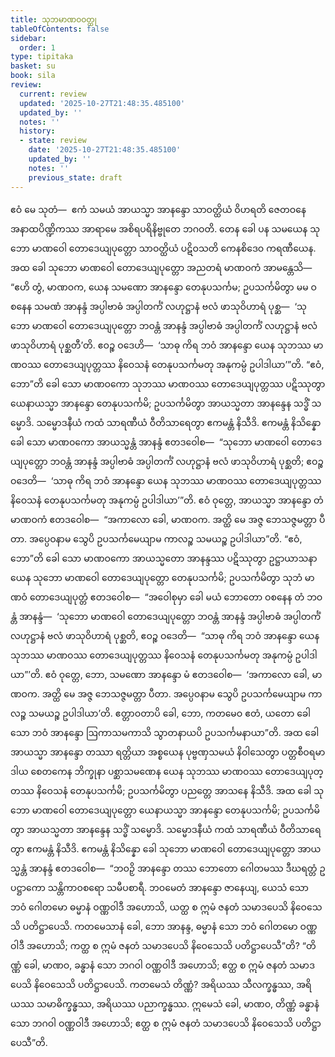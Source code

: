 ```yaml
---
title: သုဘမာဏဝဝတ္ထု
tableOfContents: false
sidebar:
  order: 1
type: tipitaka
basket: su
book: sila
review:
  current: review
  updated: '2025-10-27T21:48:35.485100'
  updated_by: ''
  notes: ''
  history:
  - state: review
    date: '2025-10-27T21:48:35.485100'
    updated_by: ''
    notes: ''
    previous_state: draft
---
```



<ReviewStatus review={frontmatter.review} showDetails={true} />

<HypothesisAnnotation frontmatter={frontmatter} />

<DynamicBreadcrumb />

<Division number="444" book="sila" e="ch" v="6" p="188">

<Paragraph number="769" book="sila">
ဧဝံ မေ သုတံ—  ဧကံ သမယံ အာယသ္မာ အာနန္ဒော သာဝတ္ထိယံ ဝိဟရတိ ဇေတဝနေ အနာထပိဏ္ဍိကဿ အာရာမေ အစိရပရိနိဗ္ဗုတေ ဘဂဝတိ. တေန ခေါ ပန သမယေန သုဘော မာဏဝေါ တောဒေယျပုတ္တော သာဝတ္ထိယံ ပဋိဝသတိ ကေနစိဒေဝ ကရဏီယေန.
</Paragraph>

</Division>
<Division number="445" book="sila" e="ch" v="6" p="188">

<Paragraph number="770" book="sila">
အထ ခေါ သုဘော မာဏဝေါ တောဒေယျပုတ္တော အညတရံ မာဏဝကံ အာမန္တေသိ—  “ဧဟိ တွံ, မာဏဝက, ယေန သမဏော အာနန္ဒော တေနုပသင်္ကမ; ဥပသင်္ကမိတွာ မမ ဝစနေန သမဏံ အာနန္ဒံ အပ္ပါဗာဓံ အပ္ပါတင်္ကံ လဟုဋ္ဌာနံ ဗလံ ဖာသုဝိဟာရံ ပုစ္ဆ—  ‘သုဘော မာဏဝေါ တောဒေယျပုတ္တော ဘဝန္တံ အာနန္ဒံ အပ္ပါဗာဓံ အပ္ပါတင်္ကံ လဟုဋ္ဌာနံ ဗလံ ဖာသုဝိဟာရံ ပုစ္ဆတီ’တိ. ဧဝဉ္စ ဝဒေဟိ—  ‘သာဓု ကိရ ဘဝံ အာနန္ဒော ယေန သုဘဿ မာဏဝဿ တောဒေယျပုတ္တဿ နိဝေသနံ တေနုပသင်္ကမတု အနုကမ္ပံ ဥပါဒါယာ’”တိ.
</Paragraph>

</Division>
<Division number="446" book="sila" e="ch" v="6" p="188">

<Paragraph number="771" book="sila">
“ဧဝံ, ဘော”တိ ခေါ သော မာဏဝကော သုဘဿ မာဏဝဿ တောဒေယျပုတ္တဿ ပဋိဿုတွာ ယေနာယသ္မာ အာနန္ဒော တေနုပသင်္ကမိ; ဥပသင်္ကမိတွာ အာယသ္မတာ အာနန္ဒေန သဒ္ဓိံ သမ္မောဒိ. သမ္မောဒနီယံ ကထံ သာရဏီယံ ဝီတိသာရေတွာ ဧကမန္တံ နိသီဒိ. ဧကမန္တံ နိသိန္နော ခေါ သော မာဏဝကော အာယသ္မန္တံ အာနန္ဒံ ဧတဒဝေါစ—  “သုဘော မာဏဝေါ တောဒေယျပုတ္တော ဘဝန္တံ အာနန္ဒံ အပ္ပါဗာဓံ အပ္ပါတင်္ကံ လဟုဋ္ဌာနံ ဗလံ ဖာသုဝိဟာရံ ပုစ္ဆတိ; ဧဝဉ္စ ဝဒေတိ—  ‘သာဓု ကိရ ဘဝံ အာနန္ဒော ယေန သုဘဿ မာဏဝဿ တောဒေယျပုတ္တဿ နိဝေသနံ တေနုပသင်္ကမတု အနုကမ္ပံ ဥပါဒါယာ’”တိ.
</Paragraph>

</Division>
<Division number="447" book="sila" e="ch" v="6" p="188">

<Paragraph number="772" book="sila">
ဧဝံ ဝုတ္တေ, အာယသ္မာ အာနန္ဒော တံ မာဏဝကံ ဧတဒဝေါစ—  “အကာလော ခေါ, မာဏဝက. အတ္ထိ မေ အဇ္ဇ ဘေသဇ္ဇမတ္တာ ပီတာ. အပ္ပေဝနာမ သွေပိ ဥပသင်္ကမေယျာမ ကာလဉ္စ သမယဉ္စ ဥပါဒါယာ”တိ.
</Paragraph>

<Paragraph number="773" book="sila">
“ဧဝံ, ဘော”တိ ခေါ သော မာဏဝကော အာယသ္မတော အာနန္ဒဿ ပဋိဿုတွာ ဥဋ္ဌာယာသနာ ယေန သုဘော မာဏဝေါ တောဒေယျပုတ္တော တေနုပသင်္ကမိ; ဥပသင်္ကမိတွာ သုဘံ မာဏဝံ တောဒေယျပုတ္တံ ဧတဒဝေါစ—  “အဝေါစုမှာ ခေါ မယံ ဘောတော ဝစနေန တံ ဘဝန္တံ အာနန္ဒံ—  ‘သုဘော မာဏဝေါ တောဒေယျပုတ္တော ဘဝန္တံ အာနန္ဒံ အပ္ပါဗာဓံ အပ္ပါတင်္ကံ လဟုဋ္ဌာနံ ဗလံ ဖာသုဝိဟာရံ ပုစ္ဆတိ, ဧဝဉ္စ ဝဒေတိ—  “သာဓု ကိရ ဘဝံ အာနန္ဒော ယေန သုဘဿ မာဏဝဿ တောဒေယျပုတ္တဿ နိဝေသနံ တေနုပသင်္ကမတု အနုကမ္ပံ ဥပါဒါယာ”’တိ. ဧဝံ ဝုတ္တေ, ဘော, သမဏော အာနန္ဒော မံ ဧတဒဝေါစ—  ‘အကာလော ခေါ, မာဏဝက. အတ္ထိ မေ အဇ္ဇ ဘေသဇ္ဇမတ္တာ ပီတာ. အပ္ပေဝနာမ သွေပိ ဥပသင်္ကမေယျာမ ကာလဉ္စ သမယဉ္စ ဥပါဒါယာ’တိ. ဧတ္တာဝတာပိ ခေါ, ဘော, ကတမေဝ ဧတံ, ယတော ခေါ သော ဘဝံ အာနန္ဒော ဩကာသမကာသိ သွာတနာယပိ ဥပသင်္ကမနာယာ”တိ.
</Paragraph>

</Division>
<Division number="448" book="sila" e="ch" v="6" p="189">

<Paragraph number="774" book="sila">
အထ ခေါ အာယသ္မာ အာနန္ဒော တဿာ ရတ္တိယာ အစ္စယေန ပုဗ္ဗဏှသမယံ နိဝါသေတွာ ပတ္တစီဝရမာဒါယ စေတကေန ဘိက္ခုနာ ပစ္ဆာသမဏေန ယေန သုဘဿ မာဏဝဿ တောဒေယျပုတ္တဿ နိဝေသနံ တေနုပသင်္ကမိ; ဥပသင်္ကမိတွာ ပညတ္တေ အာသနေ နိသီဒိ.
</Paragraph>

<Paragraph number="775" book="sila">
အထ ခေါ သုဘော မာဏဝေါ တောဒေယျပုတ္တော ယေနာယသ္မာ အာနန္ဒော တေနုပသင်္ကမိ; ဥပသင်္ကမိတွာ အာယသ္မတာ အာနန္ဒေန သဒ္ဓိံ သမ္မောဒိ. သမ္မောဒနီယံ ကထံ သာရဏီယံ ဝီတိသာရေတွာ ဧကမန္တံ နိသီဒိ. ဧကမန္တံ နိသိန္နော ခေါ သုဘော မာဏဝေါ တောဒေယျပုတ္တော အာယသ္မန္တံ အာနန္ဒံ ဧတဒဝေါစ—  “ဘဝဉှိ အာနန္ဒော တဿ ဘောတော ဂေါတမဿ ဒီဃရတ္တံ ဥပဋ္ဌာကော သန္တိကာဝစရော သမီပစာရီ. ဘဝမေတံ အာနန္ဒော ဇာနေယျ, ယေသံ သော ဘဝံ ဂေါတမော ဓမ္မာနံ ဝဏ္ဏဝါဒီ အဟောသိ, ယတ္ထ စ ဣမံ ဇနတံ သမာဒပေသိ နိဝေသေသိ ပတိဋ္ဌာပေသိ. ကတမေသာနံ ခေါ, ဘော အာနန္ဒ, ဓမ္မာနံ သော ဘဝံ ဂေါတမော ဝဏ္ဏဝါဒီ အဟောသိ; ကတ္ထ စ ဣမံ ဇနတံ သမာဒပေသိ နိဝေသေသိ ပတိဋ္ဌာပေသီ”တိ?
</Paragraph>

</Division>
<Division number="449" book="sila" e="ch" v="6" p="189">

<Paragraph number="776" book="sila">
“တိဏ္ဏံ ခေါ, မာဏဝ, ခန္ဓာနံ သော ဘဂဝါ ဝဏ္ဏဝါဒီ အဟောသိ; ဧတ္ထ စ ဣမံ ဇနတံ သမာဒပေသိ နိဝေသေသိ ပတိဋ္ဌာပေသိ. ကတမေသံ တိဏ္ဏံ? အရိယဿ သီလက္ခန္ဓဿ, အရိယဿ သမာဓိက္ခန္ဓဿ, အရိယဿ ပညာက္ခန္ဓဿ. ဣမေသံ ခေါ, မာဏဝ, တိဏ္ဏံ ခန္ဓာနံ သော ဘဂဝါ ဝဏ္ဏဝါဒီ အဟောသိ; ဧတ္ထ စ ဣမံ ဇနတံ သမာဒပေသိ နိဝေသေသိ ပတိဋ္ဌာပေသီ”တိ.
</Paragraph>
</Division>